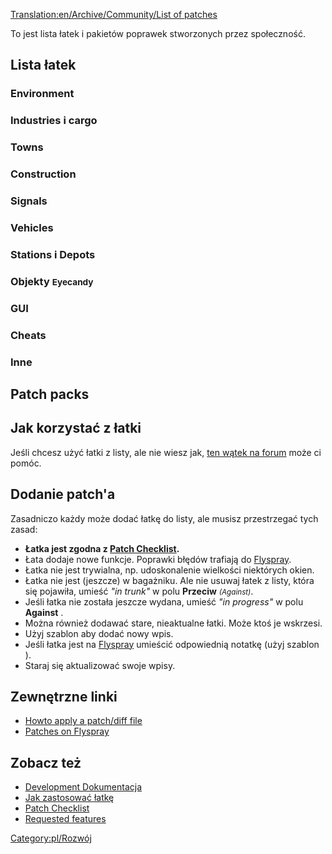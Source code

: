 [[Translation:en/Archive/Community/List of patches]]

<!-- {{outdated|Substantially outdated, not particularly useful in current format}}-->{{pl/Community/Nieaktualizowane|Zasadniczo nieaktualne, niezbyt przydatne w obecnym formacie}}
To jest lista łatek i pakietów poprawek stworzonych przez społeczność.

==Lista łatek==

===Environment===
{{en/Archive/Community/Lop header}}
{{en/Archive/Community/Lop|More Height Levels|r23106|40844|v27 by ChillCore and ic111}}
{{en/Archive/Community/Lop footer}}

===Industries i cargo===
{{en/Archive/Community/Lop header}}
{{en/Archive/Community/Lop|YACD - Yet Another CargoDestinations|r22532|54253|v2.3 by Michi_cc}}
{{en/Archive/Community/Lop footer}}

===Towns===
===Construction===
{{en/Archive/Community/Lop header}}
{{en/Archive/Community/Lop|The Clipboard|r26400|45488|Build your infrastructure by copy/pasting pieces you already built. This is a rewrite of Copy&Paste patch.}}
{{en/Archive/Community/Lop|Polyline track tool|r26405|57080|Build tracks like drawing a "polyline" in some graphic editor: one click - one line connected to previous one.}}
{{en/Archive/Community/Lop footer}}

===Signals===
===Vehicles===
{{en/Archive/Community/Lop header}}
{{en/Archive/Community/Lop|ATC speed control|r22604|52085|With this patch, you can emulate a certain behaviour of the [http://en.wikipedia.org/wiki/Automatic_Train_Control ATC system]}}
{{en/Archive/Community/Lop|Faster "go to" order creation|r23663, 1.1.4|54549|When creating orders, give "transfer and leave empty" by holding shift, "go via" by holding ctrl+shift}}
{{en/Archive/Community/Lop|Slim timetable separation|r25755|54332|Automatic separation of vehicles on a shared timetable}}
{{en/Archive/Community/Lop footer}}

===Stations i Depots===
{{en/Archive/Community/Lop header}}
{{en/Archive/Community/Lop|NewGRF Airports (try 2)|r18xxx|45654|by Yexo}}
{{en/Archive/Community/Lop footer}}
===Objekty <small>Eyecandy</small>===
===GUI===
{{en/Archive/Community/Lop header}}
{{en/Archive/Community/Lop|Show station coverage areas|r25578|44835|v1 by gehene}}
{{en/Archive/Community/Lop|Allow creation of new games from within a running game|r22731|56124|v2 by loclahost}}
{{en/Archive/Community/Lop|Multiplayer Server List Filtering|r22958, 1.2.3|43160|Filter, categorise and collect statistics about network games.}}
{{en/Archive/Community/Lop footer}}

===Cheats===
===Inne===
{{en/Archive/Community/Lop header}}
{{en/Archive/Community/Lop|Infrastructure Sharing|r24121|42254|current Version 2.1.2 (17th April 2012) [http://www.tt-forums.net/viewtopic.php?p=1008843#p1008843 Direct link]}}
{{en/Archive/Community/Lop|Scripts on new day, month, year|1.0.3|49595|This is very simple patch to invoke your scripts on new day, new month and new year. Scripts been invoked after all routines (industries updates, finances updates and so on).}}
{{en/Archive/Community/Lop footer}}

==Patch packs==
{{en/Archive/Community/Lop pack header}}

{{en/Archive/Community/Lop pack|Hard Game patch pack (by Vaulter)|r25739|49359|v0.8.165<br /><br />taxes<br />Improved Breakdowns<br />
Adjust town passenger/cargo rates<br />Higher prices for construction near major cities<br />
Station loaders more distance from industry to station<br />repaircosts<br />
Airport upgrade<br />More console commands<br />
signaltunnel<br />More conditional orders<br />
Setting the length of the day<br />Lease transport<br />
Automatic timetables and separation<br />Very large maps<br />
Programmable Waypoints<br />leave-orders<br />
Automatic train control<br />Loans depends on company's history and value<br />
Traffic lights<br />Infrastructure sharing<br />
Auto advertising campaign<br />Colour rating in town label<br />
zoom64<br />Departure Boards<br />
Trains whistle when bridge and tunnels approaching<br />Watch company last action<br />
Russian town names<br />Add console command restart_ai<br />
Support daily autosave<br />Copy / Paste infrastructure<br />
Auto refit when build<br />Minimap Screenshot adds a console command `minimap`<br />
Invoke daily, monthly and yearly scripts<br />industry-stationnames<br />
townrating-indicator<br />Group info<br />
Group by properties<br />Trip History<br />
GUI tweaks<br />Shows station cover by CTRL+click on it<br />
Filter NewGRF files in build vehicle window<br />Polyline track tool<br />
forecast_display<br />Fancy fences<br />
Measurement tool<br />Cursor tracking viewport<br />
32bpp blitter with antialiasing
}}

{{en/Archive/Community/Lop pack|Chill's patchpack|r22555|47622|
More height levels<br />
Cargo distribution<br />
Automated timetable and seperation<br />
Larger maps<br />
Town rating colours<br />
Signals in tunnels and on bridges<br />
Chunnel<br />
Stuck trains<br />
Sprinkles -> variable daylenght, town cargo factor, misc, ...<br />
Programmable Signals<br />
Show system time window<br />
Copy_paste<br />
View and click vehicles in tunnels<br />
Close adjacent level crossing<br />
Measurement tool<br />
Tree line height<br />
Watch other company's gui<br />
Reduced tree growth patch<br />
Max_grf<br />
Company_profile<br />
Departure boards + 24h clock<br />
Timetable_change_all_stations<br />
Departure_vehicletimetableskip1<br />
Group_info<br />
Cmd_all_ai<br />
Infrastucture Sharing<br />
CTRL-cloning does not open new guis<br />
Improved breakdowns<br />
Trafficlights<br />
Towngrowth_needs_goods Modified and extended patch<br />
Configurable amount of desert tiles}}

{{en/Archive/Community/Lop pack footer}}

==Jak korzystać z łatki==
Jeśli chcesz użyć łatki z listy, ale nie wiesz jak, [http://www.tt-forums.net/viewtopic.php?f=33&t=21678 ten wątek na forum] może ci pomóc.

==Dodanie patch'a==
Zasadniczo każdy może dodać łatkę do listy, ale musisz przestrzegać tych zasad:
* '''Łatka jest zgodna z [[pl/Archive/Community/Patch Checklist|Patch Checklist]].'''
* Łata dodaje nowe funkcje. Poprawki błędów trafiają do [http://bugs.openttd.org Flyspray].
* Łatka nie jest trywialna, np. udoskonalenie wielkości niektórych okien.
* Łatka nie jest (jeszcze) w bagażniku. Ale nie usuwaj łatek z listy, która się pojawiła, umieść ''"in trunk"'' w polu '''Przeciw''' <small>''(Against)''</small>.
* Jeśli łatka nie została jeszcze wydana, umieść ''"in progress"'' w polu '''Against''' .
* Można również dodawać stare, nieaktualne łatki. Może ktoś je wskrzesi.
* Użyj szablon {{en/S|en/Archive/Community/Lop}} aby dodać nowy wpis. 
* Jeśli łatka jest na [http://bugs.openttd.org Flyspray] umieścić odpowiednią notatkę (użyj szablon {{en/S|en/Flyspray}} ).
* Staraj się aktualizować swoje wpisy.

==Zewnętrzne linki==
* [http://www.tt-forums.net/viewtopic.php?f=33&t=21678 Howto apply a patch/diff file]
* [http://bugs.openttd.org/index.php?type&#91;&#93;=4 Patches on Flyspray]

==Zobacz też==
* [[pl/Development/Main Page#patches|Development Dokumentacja]]
* [[pl/Development/FAQ rozwoju#jak-utworzyc-latke-patch|Jak zastosować łatkę]]
* [[pl/Archive/Community/Patch Checklist|Patch Checklist]]
* [[pl/Archive/Community/Prośby funkcjonalności|Requested features]]


<!--[[Category:Development]]-->[[Category:pl/Rozwój]]